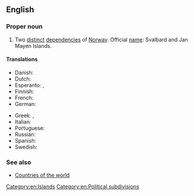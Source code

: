 {{wikipedia}}
==English==

===Proper noun===
{{en-proper noun|head=[[Svalbard]] and [[Jan Mayen]] Islands}}

# Two [[distinct]] [[depend]]encies of [[Norway]]. Official [[name]]: Svalbard and Jan Mayen Islands.

====Translations====
{{trans-top|two distinct dependencies of Norway}}
* Danish: {{t|da|Svalbard og Jan Mayen}}
* Dutch: {{t|nl|Svalbard en Jan Mayen}}
* Esperanto: {{t|eo|Svalbardo kaj Jan Mayen-insulo}}, {{t|eo|Jan-majen-insulo}}
* Finnish: {{t|fi|Svalbard ja Jan Mayen}}
* French: {{t|fr|Iles Svalbard et Jan Mayen}}
* German: {{t|de|Svalbard und Jan Mayen}}
{{trans-mid}}
* Greek: {{t|el|Νήσοι Σφάλμπαρ και Γιαν Μαϋέν}}, {{t|el|Νήσοι Σβάλμπαρντ και Γιαν Μαγιέν}}
* Italian: {{t|it|Svalbard e Jan Mayen}}
* Portuguese: {{t|pt|Svalbard e Jan Mayen}}
* Russian: {{t|ru|Свалбард и Ян Мейен острова}}
* Spanish: {{t|es|Svalbard y Jan Mayen}}
* Swedish: {{t|sv|Svalbard och Jan Mayen}}
{{trans-bottom}}

===See also===
* [[Appendix:Countries of the world|Countries of the world]]

[[Category:en:Islands]]
[[Category:en:Political subdivisions]]